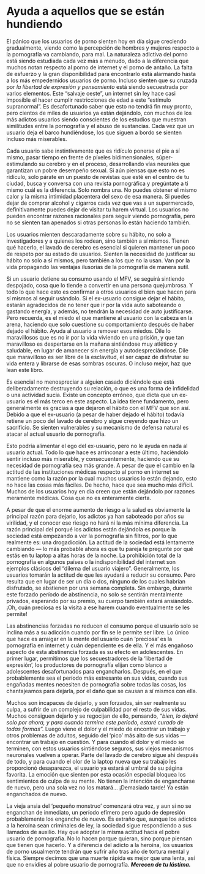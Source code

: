 # Ayuda a aquellos que se están hundiendo {#ayuda-a-aquellos-que-se-estan-hundiendo}

El pánico que los usuarios de porno sienten hoy en día sigue creciendo gradualmente, viendo como la percepción de hombres y mujeres respecto a la pornografía va cambiando, para mal. La naturaleza adictiva del porno está siendo estudiada cada vez más a menudo, dado a la diferencia que muchos notan respecto al porno de internet y el porno de antaño. La falta de esfuerzo y la gran disponibilidad para encontrarlo está alarmando hasta a los más empedernidos usuarios de porno. Incluso sienten que su cruzada por _la libertad de expresión y pensamiento_ está siendo secuestrada por varios elementos. Este "salvaje oeste", un internet sin ley hace casi imposible el hacer cumplir restricciones de edad a este "estímulo supranormal". Es desafortunado saber que esto no tendrá fin muy pronto, pero cientos de miles de usuarios ya están dejándolo, con muchos de los más adictos usuarios siendo conscientes de los estudios que muestran similitudes entre la pornografía y el abuso de sustancias. Cada vez que un usuario deja el barco hundiéndose, los que siguen a bordo se sienten incluso más miserables.

Cada usuario sabe instintivamente que es ridículo ponerse el pie a sí mismo, pasar tiempo en frente de píxeles bidimensionales, súper-estimulando su cerebro y en el proceso, desarrollando vías neurales que garantizan un pobre desempeño sexual. Si aún piensas que esto no es ridículo, solo párate en un puesto de revistas que esté en el centro de tu ciudad, busca y conversa con una revista pornográfica y pregúntate a ti mismo cuál es la diferencia. Solo nombra una. No puedes obtener el mismo calor y la misma intimidad placentera del sexo de esa manera. Si puedes dejar de comprar alcohol y cigarros cada vez que vas a un supermercado, definitivamente puedes dejar de visitar tu harem virtual. Los usuarios no pueden encontrar razones racionales para seguir viendo pornografía, pero no se sienten tan apenados si otras personas lo están haciendo también.

Los usuarios mienten descaradamente sobre su hábito, no solo a investigadores y a quienes los rodean, sino también a sí mismos. Tienen qué hacerlo, el lavado de cerebro es esencial si quieren mantener un poco de respeto por su estado de usuarios. Sienten la necesidad de justificar su hábito no solo a sí mismos, pero también a los que no la usan. Van por la vida propagando las ventajas ilusorias de la pornografía de manera sutil.

Si un usuario detiene su consumo usando el MFV, se seguirá sintiendo despojado, cosa que lo tiende a convertir en una persona quejumbrosa. Y todo lo que hace esto es confirmar a otros usuarios el bien que hacen para sí mismos al seguir usándolo. Si el ex-usuario consigue dejar el hábito, estarán agradecidos de no tener que ir por la vida auto saboteando o gastando energía, y además, no tendrán la necesidad de auto justificarse. Pero recuerda, es el miedo el que mantiene al usuario con la cabeza en la arena, haciendo que solo cuestione su comportamiento después de haber dejado el hábito. Ayuda al usuario a remover esos miedos. Dile lo maravillosos que es no ir por la vida viviendo en una prisión, y que tan maravilloso es despertarse en la mañana sintiéndose muy atlético y saludable, en lugar de amanecer sin energía y autodespreciándose. Dile que maravilloso es ser libre de la esclavitud, el ser capaz de disfrutar su vida entera y librarse de esas sombras oscuras. O incluso mejor, haz que lean este libro.

Es esencial no menospreciar a alguien casado diciéndole que está deliberadamente destruyendo su relación, o que es una forma de infidelidad o una actividad sucia. Existe un concepto erróneo, que dicta que un ex-usuario es el más terco en este aspecto. La idea tiene fundamento, pero generalmente es gracias a que dejaron el hábito con el MFV que son así. Debido a que el ex-usuario (a pesar de haber dejado el hábito) todavía retiene un poco del lavado de cerebro y sigue creyendo que hizo un sacrificio. Se sienten vulnerables y su mecanismo de defensa natural es atacar al actual usuario de pornografía.

Esto podría alimentar el ego del ex-usuario, pero no le ayuda en nada al usuario actual. Todo lo que hace es arrinconar a este último, haciéndolo sentir incluso más miserable, y consecuentemente, haciendo que su necesidad de pornografía sea más grande. A pesar de que el cambio en la actitud de las instituciones médicas respecto al porno en internet se mantiene como la razón por la cual muchos usuarios lo están dejando, esto no hace las cosas más fáciles. De hecho, hace que sea mucho más difícil. Muchos de los usuarios hoy en día creen que están dejándolo por razones meramente médicas. Cosa que no es enteramente cierta.

A pesar de que el enorme aumento de riesgo a la salud es obviamente la principal razón para dejarlo, los adictos ya han saboteado por años su virilidad, y el conocer ese riesgo no hará ni la más mínima diferencia. La razón principal del porqué los adictos están dejándola es porque la sociedad está empezando a ver la pornografía sin filtros, por lo que realmente es: una	drogadicción. La actitud de la sociedad está lentamente cambiando — lo más probable ahora es que tu pareja te pregunte por qué estás en tu laptop a altas horas de la noche. La prohibición total de la pornografía en algunos países o la indisponibilidad del internet son ejemplos clásicos del "dilema del usuario viajero". Generalmente, los usuarios tomarán la actitud de que les ayudará a reducir su consumo. Pero resulta que en lugar de ser un día o dos, ninguno de los cuales habrían disfrutado, se abstienen por una semana completa. Sin embargo, durante este forzado período de abstinencia, no solo se sentirán mentalmente privados, esperando por su premio, su cuerpo también estará ansiándolo. ¡Oh, cuán preciosa es la visita a ese harem cuando eventualmente se les permite!

Las abstinencias forzadas no reducen el consumo porque el usuario solo se inclina más a su adicción cuando por fin se le permite ser libre. Lo único que hace es arraigar en la mente del usuario cuán 'preciosa' es la pornografía en internet y cuán dependiente es de ella. Y el más engañoso aspecto de esta abstinencia forzada es su efecto en adolescentes. En primer lugar, permitimos que los secuestradores de la 'libertad de expresión', los productores de pornografía elijan como blanco a adolescentes desafortunados para engancharlos. Después, en el que probablemente sea el período más estresante en sus vidas, cuando sus engañadas mentes necesiten de pornografía sobre todas las cosas, los chantajeamos para dejarla, por el daño que se causan a sí mismos con ella.

Muchos son incapaces de dejarlo, y son forzados, sin ser realmente su culpa, a sufrir de un complejo de culpabilidad por el resto de sus vidas. Muchos consiguen dejarlo y se regocijan de ello, pensando, _"bien, lo dejaré solo por ahora, y para cuando termine este período, estaré curado de todas formas"._ Luego viene el dolor y el miedo de encontrar un trabajo y otros problemas de adultos, seguido del 'pico' más alto de sus vidas — encontrar un trabajo en cuestión. Y para cuando el dolor y el miedo se terminen, con estos usuarios sintiéndose seguros, sus viejos mecanismos neuronales vuelven a operar. Parte del lavado de cerebro sigue ahí después de todo, y para cuando el olor de la laptop nueva que su trabajo les proporcionó desaparezca, el usuario ya estará al umbral de su página favorita. La emoción que sienten por esta ocasión especial bloquea los sentimientos de culpa de su mente. No tienen la intención de engancharse de nuevo, pero una sola vez no los matará... ¡Demasiado tarde! Ya están enganchados de nuevo.

La vieja ansia del 'pequeño monstruo' comenzará otra vez, y aun si no se enganchan de inmediato, un período efímero pero agudo de depresión probablemente los enganche de nuevo. Es extraño que, aunque los adictos a la heroína sean criminales de ley, la sociedad sigue respondiendo a sus llamados de auxilio. Hay que adoptar la misma actitud hacia el pobre usuario de pornografía. No lo hacen porque quieran, sino porque piensan que tienen que hacerlo. Y a diferencia del adicto a la heroína, los usuarios de porno usualmente tendrán que sufrir año tras año de tortura mental y física. Siempre decimos que una muerte rápida es mejor que una lenta, así que no envidies al pobre usuario de pornografía. _**Merecen de tu lástima.**_
